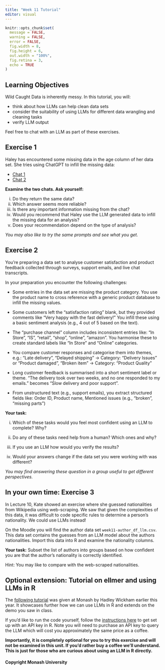 ```yaml
---
title: "Week 11 Tutorial"
editor: visual
---
```


```r
knitr::opts_chunk$set(
  message = FALSE,
  warning = FALSE, 
  error = FALSE,
  fig.width = 8,
  fig.height = 6,
  out.width = "100%",
  fig.retina = 3,
  echo = TRUE
)
```

## Learning Objectives

Wild Caught Data is inherently messy. In this tutorial, you will:

-   think about how LLMs can help clean data sets
-   consider the suitability of using LLMs for different data wrangling and cleaning tasks
-   verify LLM output

Feel free to chat with an LLM as part of these exercises.

## Exercise 1

Haley has encountered some missing data in the age column of her data set. She tries using ChatGPT to infill the missing data:

-   [Chat 1](https://chatgpt.com/share/6828c2ee-a3b0-8000-a956-692974053b43)
-   [Chat 2](https://chatgpt.com/share/6828c268-85e0-8000-91ef-ceb73ed32d6c)

**Examine the two chats. Ask yourself:**

i.  Do they return the same data?
ii. Which answer seems more reliable?
iii. Is there any important information missing from the chat?
iv. Would you recommend that Haley use the LLM generated data to infill the missing data for an analysis?
v.  Does your recommendation depend on the type of analysis?

*You may also like to try the same prompts and see what you get.*

## Exercise 2

You're preparing a data set to analyse customer satisfaction and product feedback collected through surveys, support emails, and live chat transcripts.

In your preparation you encounter the following challenges:

-   Some entries in the data set are missing the product category. You use the product name to cross reference with a generic product database to infill the missing values.

-   Some customers left the "satisfaction rating" blank, but they provided comments like "Very happy with the fast delivery!" You infill these using a basic sentiment analysis (e.g., 4 out of 5 based on the text).

-   The "purchase channel" column includes inconsistent entries like: "In Store", "IS", "retail", "shop", "online", "amazon". You harmonise these to create standard labels like "In Store" and "Online" categories.

-   You compare customer responses and categorise them into themes, e.g.: "Late delivery", "Delayed shipping" → Category: "Delivery Issues" or "Product damaged", "Broken item" → Category: "Product Quality"

-   Long customer feedback is summarised into a short sentiment label or theme. "The delivery took over two weeks, and no one responded to my emails." becomes "Slow delivery and poor support".

-   From unstructured text (e.g., support emails), you extract structured fields like: Order ID, Product name, Mentioned issues (e.g., "broken", "missing parts")

**Your task:**

i.  Which of these tasks would you feel most confident using an LLM to complete? Why?

ii. Do any of these tasks need help from a human? Which ones and why?

iii. If you use an LLM how would you verify the results?

iv. Would your answers change if the data set you were working with was different?

*You may find answering these question in a group useful to get different perspectives.*

## In your own time: Exercise 3

In Lecture 10, Kate showed an exercise where she guessed nationalities from Wikipedia using web-scraping. We saw that given the complexities of this data, it was difficult to code specific rules to determine a person's nationality. We could use LLMs instead!

On the Moodle you will find the author data set `week11-author_df_llm.csv`. This data set contains the guesses from an LLM model about the authors nationalities. Import this data into R and examine the nationality columns.

**Your task:** Subset the list of authors into groups based on how confident you are that the author's nationality is correctly identified.

Hint: You may like to compare with the web-scraped nationalities.

## Optional extension: Tutorial on ellmer and using LLMs in R

The [following tutorial](https://github.com/cynthiahqy/workshop-llm-hackathon/blob/main/slides-1-monash.pdf) was given at Monash by Hadley Wickham earlier this year. It showcases further how we can use LLMs in R and extends on the demo you saw in class.

If you'd like to run the code yourself, follow the [instructions here](https://github.com/cynthiahqy/workshop-llm-hackathon/tree/main) to get set up with an API key in R. Note you will need to purchase an API key to query the LLM which will cost you approximately the same price as a coffee.

**Importantly, it is completely optional for you to try this exercise and will not be examined in this unit. If you'd rather buy a coffee we'll understand. This is just for those who are curious about using an LLM in R directly.**

#### Copyright Monash University
